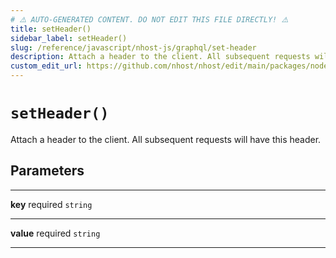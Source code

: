 ```yaml
---
# ⚠️ AUTO-GENERATED CONTENT. DO NOT EDIT THIS FILE DIRECTLY! ⚠️
title: setHeader()
sidebar_label: setHeader()
slug: /reference/javascript/nhost-js/graphql/set-header
description: Attach a header to the client. All subsequent requests will have this header.
custom_edit_url: https://github.com/nhost/nhost/edit/main/packages/node_modules/.pnpm/graphql-request@5.0.0_graphql@15.7.2/node_modules/graphql-request/dist/index.d.ts#L31
---
```


# `setHeader()`

Attach a header to the client. All subsequent requests will have this header.

## Parameters

---

**<span className="parameter-name">key</span>** <span className="optional-status">required</span> `string`

---

**<span className="parameter-name">value</span>** <span className="optional-status">required</span> `string`

---
